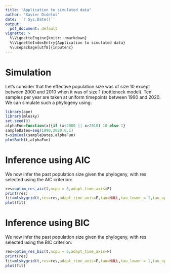 ```yaml
---
title: "Application to simulated data"
author: "Xavier Didelot"
date: '`r Sys.Date()`'
output:
  pdf_document: default
vignette: >
  %\VignetteEngine{knitr::rmarkdown}
  %\VignetteIndexEntry{Application to simulated data}
  %\usepackage[utf8]{inputenc}
---
```


# Simulation

Let's consider that the effective population size was of size 10 except between 2000 and 2010 
when it was of size 1 (bottleneck model). Ten samples per year are taken at uniform timepoints 
between 1990 and 2020. We can simulate such a phylogeny using:

```r
library(ape)
library(mlesky)
set.seed(0)
alphaFun=function(x){if (x<2000 || x>2010) 10 else 1}
sampleDates=seq(1990,2020,0.1)
t=simCoal(sampleDates,alphaFun)
plotBoth(t,alphaFun)
```

# Inference using AIC

We now infer the past population size given the phylogeny, with res selected using the AIC criterion:

```r
res=optim_res_aic(t,ncpu = 6,adapt_time_axis=F)
print(res)
fit=mlskygrid(t,res=res,adapt_time_axis=F,tau=NULL,tau_lower = 1,tau_upper = 20,ncpu=6)
plot(fit)
```

# Inference using BIC

We now infer the past population size given the phylogeny, with res selected using the BIC criterion:

```r
res=optim_res_bic(t,ncpu = 6,adapt_time_axis=F)
print(res)
fit=mlskygrid(t,res=res,adapt_time_axis=F,tau=NULL,tau_lower = 1,tau_upper = 20,ncpu=6)
plot(fit)
```
